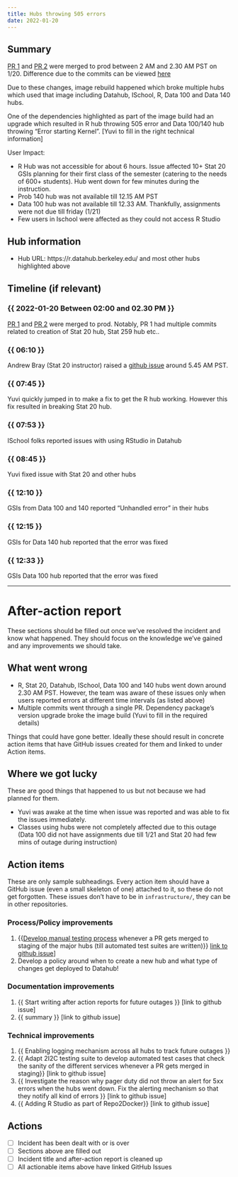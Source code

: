 ```yaml
---
title: Hubs throwing 505 errors
date: 2022-01-20
---
```


## Summary

[PR 1](https://github.com/berkeley-dsep-infra/datahub/pull/3161) and [PR 2](https://github.com/berkeley-dsep-infra/datahub/pull/3164/commits/a3fc71d5a68b030cda91029b5dbb6c01c0eec8fe) were merged to prod between 2 AM and 2.30 AM PST on 1/20. Difference due to the commits can be viewed [here](https://github.com/berkeley-dsep-infra/datahub/pull/3151/files#diff-72ab2727eb8dffad68933fd8e624ef3126cc0a107685c3f0e16fcee62fc77c76)

Due to these changes, image rebuild happened which broke multiple hubs which used that image including Datahub, ISchool, R, Data 100 and Data 140 hubs.

One of the dependencies highlighted as part of the image build had an upgrade which resulted in R hub throwing 505 error and Data 100/140 hub throwing "Error starting Kernel". [Yuvi to fill in the right technical information]

User Impact:

<!-- 
Quick summary of the problem. Update this section as we learn more, answering:

- what user impact was
- how long it was
- what went wrong and how we fixed it.
-->

- R Hub was not accessible for about 6 hours. Issue affected 10+ Stat 20 GSIs planning for their first class of the semester (catering to the needs of 600+ students). Hub went down for few minutes during the instruction.
- Prob 140 hub was not available till 12.15 AM PST
- Data 100 hub was not available till 12.33 AM. Thankfully, assignments were not due till friday (1/21)
- Few users in Ischool were affected as they could not access R Studio

## Hub information

- Hub URL: https://r.datahub.berkeley.edu/ and most other hubs highlighted above

## Timeline (if relevant)

### {{ 2022-01-20 Between 02:00 and 02.30 PM }}
[PR 1](https://github.com/berkeley-dsep-infra/datahub/pull/3161) and [PR 2](https://github.com/berkeley-dsep-infra/datahub/pull/3164/commits/a3fc71d5a68b030cda91029b5dbb6c01c0eec8fe) were merged to prod. Notably, PR 1 had multiple commits related to creation of Stat 20 hub, Stat 259 hub etc..

### {{ 06:10 }}

Andrew Bray (Stat 20 instructor) raised a [github issue](https://github.com/berkeley-dsep-infra/datahub/issues/3166) around 5.45 AM PST.

### {{ 07:45 }}

Yuvi quickly jumped in to make a fix to get the R hub working. However this fix resulted in breaking Stat 20 hub.

### {{ 07:53 }}

ISchool folks reported issues with using RStudio in Datahub

### {{ 08:45 }}

Yuvi fixed issue with Stat 20 and other hubs

### {{ 12:10 }}
GSIs from Data 100 and 140 reported "Unhandled error" in their hubs

### {{ 12:15 }}
GSIs for Data 140 hub reported that the error was fixed

### {{ 12:33 }}
GSIs Data 100 hub reported that the error was fixed

---

# After-action report

These sections should be filled out once we've resolved the incident and know what happened.
They should focus on the knowledge we've gained and any improvements we should take.

## What went wrong

- R, Stat 20, Datahub, ISchool, Data 100 and 140 hubs went down around 2.30 AM PST. However, the team was aware of these issues only when users reported errors at different time intervals (as listed above)
- Multiple commits went through a single PR. Dependency package's version upgrade broke the image build (Yuvi to fill in the required details)

Things that could have gone better. Ideally these should result in concrete
action items that have GitHub issues created for them and linked to under
Action items.

## Where we got lucky

These are good things that happened to us but not because we had planned for them.

- Yuvi was awake at the time when issue was reported and was able to fix the issues immediately.
- Classes using hubs were not completely affected due to this outage (Data 100 did not have assignments due till 1/21 and Stat 20 had few mins of outage during instruction)

## Action items

These are only sample subheadings. Every action item should have a GitHub issue
(even a small skeleton of one) attached to it, so these do not get forgotten. These issues don't have to be in `infrastructure/`, they can be in other repositories.

### Process/Policy improvements

1. {{[Develop manual testing process](https://github.com/berkeley-dsep-infra/datahub/issues/2953) whenever a PR gets merged to staging of the major hubs (till automated test suites are written)}} [link to github issue](https://github.com/berkeley-dsep-infra/datahub/issues/2953)]
2. Develop a policy around when to create a new hub and what type of changes get deployed to Datahub!

### Documentation improvements

1. {{ Start writing after action reports for future outages }} [link to github issue]
2. {{ summary }} [link to github issue]

### Technical improvements

1. {{ Enabling logging mechanism across all hubs to track future outages }}
2. {{ Adapt 2I2C testing suite to develop automated test cases that check the sanity of the different services whenever a PR gets merged in staging}} [link to github issue]
3. {{ Investigate the reason why pager duty did not throw an alert for 5xx errors when the hubs went down. Fix the alerting mechanism so that they notify all kind of errors }} [link to github issue]
4. {{ Adding R Studio as part of Repo2Docker}} [link to github issue]

## Actions

- [ ] Incident has been dealt with or is over
- [ ] Sections above are filled out
- [ ] Incident title and after-action report is cleaned up
- [ ] All actionable items above have linked GitHub Issues
